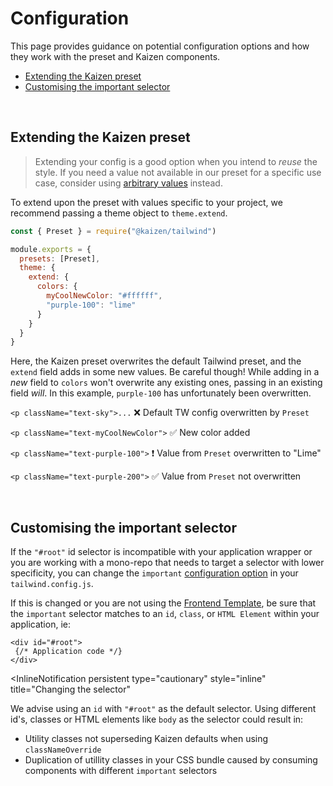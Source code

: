 
<Meta title="Tailwind/Configuration" />

# Configuration

This page provides guidance on potential configuration options and how they work with the preset and Kaizen components.

- [Extending the Kaizen preset](#extending-the-kaizen-preset)
- [Customising the important selector](#customising-the-important-selector)

<br/>

## Extending the Kaizen preset

> Extending your config is a good option when you intend to _reuse_ the style.
> If you need a value not available in our preset for a specific use case, consider using [arbitrary values](https://tailwindcss.com/docs/adding-custom-styles#using-arbitrary-values) instead.

To extend upon the preset with values specific to your project, we recommend passing a theme object to `theme.extend`.

```js
const { Preset } = require("@kaizen/tailwind")

module.exports = {
  presets: [Preset],
  theme: {
    extend: {
      colors: {
        myCoolNewColor: "#ffffff",
        "purple-100": "lime"
      }
    }
  }
}
```

Here, the Kaizen preset overwrites the default Tailwind preset, and the `extend` field adds in some new values.
Be careful though! While adding in a _new_ field to `colors` won't overwrite any existing ones, passing in an existing field _will_. In this example, `purple-100` has unfortunately been overwritten.

`<p className="text-sky">...` ❌ Default TW config overwritten by `Preset`

`<p className="text-myCoolNewColor">` ✅ New color added

`<p className="text-purple-100">` ️❗️ Value from `Preset` overwritten to "Lime"

`<p className="text-purple-200">` ✅ Value from `Preset` not overwritten

<br/>

## Customising the important selector

If the `"#root"` id selector is incompatible with your application wrapper or you are working with a mono-repo that needs to target a selector with lower specificity, you can change the `important` [configuration option](https://tailwindcss.com/docs/configuration#important-modifier) in your `tailwind.config.js`.

If this is changed or you are not using the [Frontend Template](https://github.com/cultureamp/frontend-template), be sure that the `important` selector matches to an `id`, `class`, or `HTML Element` within your application, ie:

``` tsx
<div id="#root">
 {/* Application code */}
</div>
```

<InlineNotification
  persistent
  type="cautionary"
  style="inline"
  title="Changing the selector"
>
  We advise using an <code>id</code> with <code>&quot;#root&quot;</code> as the default selector. Using different id&apos;s, classes or HTML elements like <code>body</code> as the selector could result in:
  <ul>
    <li>
      Utility classes not superseding Kaizen defaults when using <code>classNameOverride</code>
    </li>
    <li>
      Duplication of utillity classes in your CSS bundle caused by consuming components with different <code>important</code> selectors
    </li>
  </ul>
</InlineNotification>
